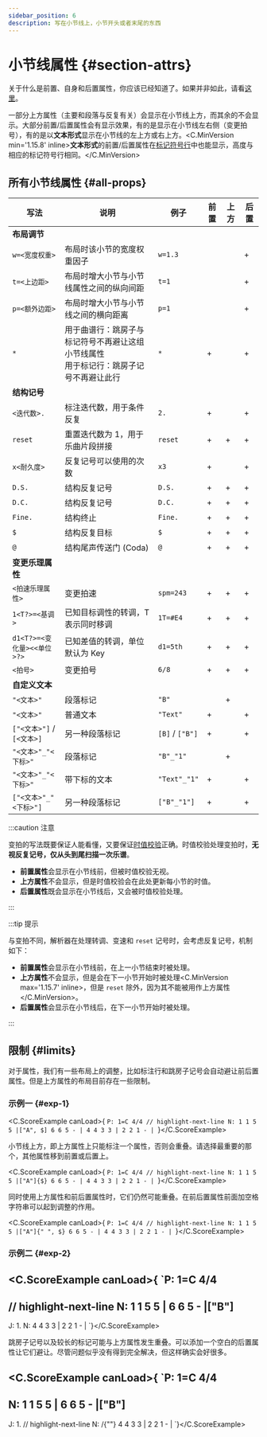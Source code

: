 ```yaml
---
sidebar_position: 6
description: 写在小节线上，小节开头或者末尾的东西
---
```


# 小节线属性 {#section-attrs}

关于什么是前置、自身和后置属性，你应该已经知道了。如果并非如此，请看[这里](/docs/reference/sections#separator-attrs)。

一部分上方属性（主要和段落与反复有关）会显示在小节线上方，而其余的不会显示。大部分前置/后置属性会有显示效果，有的是显示在小节线左右侧（变更拍号），有的是以**文本形式**显示在小节线的左上方或右上方。<C.MinVersion min='1.15.8' inline>**文本形式**的前置/后置属性在[标记符号行](/docs/reference/musical-commands)中也能显示，高度与相应的标记符号行相同。</C.MinVersion>

## 所有小节线属性 {#all-props}

|写法|说明|例子|前置|上方|后置|
|-|-|-|-|-|-|
|**布局调节**|
|`w=<宽度权重>`|布局时该小节的宽度权重因子|`w=1.3`| | |+|
|`t=<上边距>`|布局时增大小节与小节线属性之间的纵向间距|`t=1`| | |+|
|`p=<额外边距>`|布局时增大小节与小节线之间的横向距离|`p=1`| | |+|
|`*`|用于曲谱行：跳房子与标记符号不再避让这组小节线属性<br/>用于标记行：跳房子记号不再避让此行|`*`|+| |+|
|**结构记号**|
|`<迭代数>.`|标注迭代数，用于条件反复|`2.`|+| |+|
|`reset`|重置迭代数为 1，用于乐曲片段拼接|`reset`|+|+|+|
|`x<耐久度>`|反复记号可以使用的次数|`x3`|+| |+|
|`D.S.`|结构反复记号|`D.S.`|+|+|+|
|`D.C.`|结构反复记号|`D.C.`|+|+|+|
|`Fine.`|结构终止|`Fine.`|+|+|+|
|`$`|结构反复目标|`$`|+|+|+|
|`@`|结构尾声传送门 (Coda)|`@`|+|+|+|
|**变更乐理属性**|
|`<拍速乐理属性>`|变更拍速|`spm=243`|+|+|+|
|`1<T?>=<基调>`|已知目标调性的转调，T 表示同时移调|`1T=#E4`|+|+|+|
|`d1<T?>=<变化量><<单位>?>`|已知差值的转调，单位默认为 Key|`d1=5th`|+|+|+|
|`<拍号>`|变更拍号|`6/8`|+|+|+|
|**自定义文本**|
|`"<文本>"`|段落标记|`"B"`| |+| |
|`"<文本>"`|普通文本|`"Text"`|+| |+|
|`["<文本>"]` / `[<文本>]`|另一种段落标记|`[B]` / `["B"]`|+| |+|
|`"<文本>"_"<下标>"`|段落标记|`"B"_"1"`| |+| |
|`"<文本>"_"<下标>"`|带下标的文本|`"Text"_"1"`|+| |+|
|`["<文本>"_"<下标>"]`|另一种段落标记|`["B"_"1"]`|+| |+|

:::caution 注意

变拍的写法既要保证人能看懂，又要保证[时值校验](/docs/tutorial-basics/complicated-beats#time-validation)正确。时值校验处理变拍时，**无视反复记号，仅从头到尾扫描一次乐谱**。

- **前置属性**会显示在小节线前，但被时值校验无视。
- **上方属性**不会显示，但是时值校验会在此处更新每小节的时值。
- **后置属性**既会显示在小节线后，又会被时值校验处理。

:::

:::tip 提示

与变拍不同，解析器在处理转调、变速和 `reset` 记号时，会考虑反复记号，机制如下：

- **前置属性**会显示在小节线前，在上一小节结束时被处理。
- **上方属性**不会显示，但是会在下一小节开始时被处理<C.MinVersion max='1.15.7' inline>，但是 `reset` 除外，因为其不能被用作上方属性</C.MinVersion>。
- **后置属性**会显示在小节线后，在下一小节开始时被处理。

:::

## 限制 {#limits}

对于属性，我们有一些布局上的调整，比如标注行和跳房子记号会自动避让前后置属性。但是上方属性的布局目前存在一些限制。

### 示例一 {#exp-1}

<C.ScoreExample canLoad>{
`P: 1=C 4/4
// highlight-next-line
N: 1 1 5 5 |["A", $] 6 6 5 - | 4 4 3 3 | 2 2 1 - |
`}</C.ScoreExample>

小节线上方，即上方属性上只能标注一个属性，否则会重叠。请选择最重要的那个，其他属性移到前置或后置上。

<C.ScoreExample canLoad>{
`P: 1=C 4/4
// highlight-next-line
N: 1 1 5 5 |["A"]{$} 6 6 5 - | 4 4 3 3 | 2 2 1 - |
`}</C.ScoreExample>

同时使用上方属性和前后置属性时，它们仍然可能重叠。在前后置属性前面加空格字符串可以起到调整的作用。

<C.ScoreExample canLoad>{
`P: 1=C 4/4
// highlight-next-line
N: 1 1 5 5 |["A"]{" ", $} 6 6 5 - | 4 4 3 3 | 2 2 1 - |
`}</C.ScoreExample>

### 示例二 {#exp-2}

<C.ScoreExample canLoad>{
`P: 1=C 4/4
---
// highlight-next-line
N: 1 1 5 5 | 6 6 5 - |["B"]
---
J: 1.
N: 4 4 3 3 | 2 2 1 - |
`}</C.ScoreExample>

跳房子记号以及较长的标记可能与上方属性发生重叠。可以添加一个空白的后置属性让它们避让。尽管问题似乎没有得到完全解决，但这样确实会好很多。

<C.ScoreExample canLoad>{
`P: 1=C 4/4
---
N: 1 1 5 5 | 6 6 5 - |["B"]
---
J: 1.
// highlight-next-line
N: /{""} 4 4 3 3 | 2 2 1 - |
`}</C.ScoreExample>
